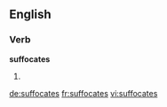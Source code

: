 ==English==

===Verb===
'''suffocates'''

# {{third-person singular of|[[suffocate]]}}

[[de:suffocates]]
[[fr:suffocates]]
[[vi:suffocates]]